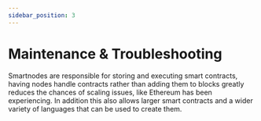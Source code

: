 ```yaml
---
sidebar_position: 3
---
```


# Maintenance & Troubleshooting

Smartnodes are responsible for storing and executing smart contracts, having nodes handle contracts rather than adding them to blocks greatly reduces the chances of scaling issues, like Ethereum has been experiencing. In addition this also allows larger smart contracts and a wider variety of languages that can be used to create them.
